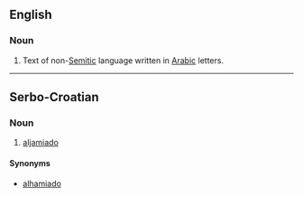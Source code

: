 ==English==
{{wikipedia|Aljamiado}}

===Noun===
{{en-noun|-}}

# Text of non-[[Semitic]] language written in [[Arabic]] letters.

----

==Serbo-Croatian==

===Noun===
{{hr-noun|m}}

# [[#English|aljamiado]]

====Synonyms====
* [[alhamiado#Serbo-Croatian|alhamiado]]